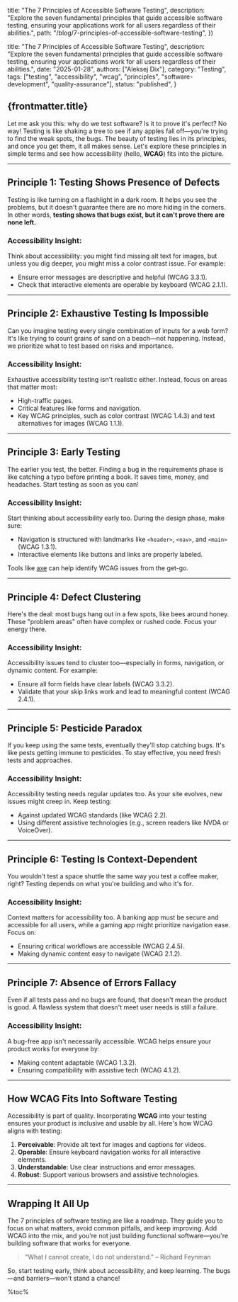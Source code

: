 
  title: "The 7 Principles of Accessible Software Testing",
  description: "Explore the seven fundamental principles that guide accessible software testing, ensuring your applications work for all users regardless of their abilities.",
  path: "/blog/7-principles-of-accessible-software-testing",
})

  title: "The 7 Principles of Accessible Software Testing",
  description: "Explore the seven fundamental principles that guide accessible software testing, ensuring your applications work for all users regardless of their abilities.",
  date: "2025-01-28",
  authors: ["Aleksej Dix"],
  category: "Testing",
  tags: ["testing", "accessibility", "wcag", "principles", "software-development", "quality-assurance"],
  status: "published",
}

<article className="prose dark:prose-invert max-w-none">

# {frontmatter.title}

Let me ask you this: why do we test software? Is it to prove it's perfect? No way! Testing is like shaking a tree to see if any apples fall off—you're trying to find the weak spots, the bugs. The beauty of testing lies in its principles, and once you get them, it all makes sense. Let's explore these principles in simple terms and see how accessibility (hello, **WCAG**) fits into the picture.

---

## Principle 1: Testing Shows Presence of Defects

Testing is like turning on a flashlight in a dark room. It helps you see the problems, but it doesn't guarantee there are no more hiding in the corners. In other words, **testing shows that bugs exist, but it can't prove there are none left.**

### Accessibility Insight:
Think about accessibility: you might find missing alt text for images, but unless you dig deeper, you might miss a color contrast issue. For example:
- Ensure error messages are descriptive and helpful (WCAG 3.3.1).
- Check that interactive elements are operable by keyboard (WCAG 2.1.1).

---

## Principle 2: Exhaustive Testing Is Impossible

Can you imagine testing every single combination of inputs for a web form? It's like trying to count grains of sand on a beach—not happening. Instead, we prioritize what to test based on risks and importance.

### Accessibility Insight:
Exhaustive accessibility testing isn't realistic either. Instead, focus on areas that matter most:
- High-traffic pages.
- Critical features like forms and navigation.
- Key WCAG principles, such as color contrast (WCAG 1.4.3) and text alternatives for images (WCAG 1.1.1).

---

## Principle 3: Early Testing

The earlier you test, the better. Finding a bug in the requirements phase is like catching a typo before printing a book. It saves time, money, and headaches. Start testing as soon as you can!

### Accessibility Insight:
Start thinking about accessibility early too. During the design phase, make sure:
- Navigation is structured with landmarks like `<header>`, `<nav>`, and `<main>` (WCAG 1.3.1).
- Interactive elements like buttons and links are properly labeled.

Tools like [axe](https://www.deque.com/axe/) can help identify WCAG issues from the get-go.

---

## Principle 4: Defect Clustering

Here's the deal: most bugs hang out in a few spots, like bees around honey. These "problem areas" often have complex or rushed code. Focus your energy there.

### Accessibility Insight:
Accessibility issues tend to cluster too—especially in forms, navigation, or dynamic content. For example:
- Ensure all form fields have clear labels (WCAG 3.3.2).
- Validate that your skip links work and lead to meaningful content (WCAG 2.4.1).

---

## Principle 5: Pesticide Paradox

If you keep using the same tests, eventually they'll stop catching bugs. It's like pests getting immune to pesticides. To stay effective, you need fresh tests and approaches.

### Accessibility Insight:
Accessibility testing needs regular updates too. As your site evolves, new issues might creep in. Keep testing:
- Against updated WCAG standards (like WCAG 2.2).
- Using different assistive technologies (e.g., screen readers like NVDA or VoiceOver).

---

## Principle 6: Testing Is Context-Dependent

You wouldn't test a space shuttle the same way you test a coffee maker, right? Testing depends on what you're building and who it's for.

### Accessibility Insight:
Context matters for accessibility too. A banking app must be secure and accessible for all users, while a gaming app might prioritize navigation ease. Focus on:
- Ensuring critical workflows are accessible (WCAG 2.4.5).
- Making dynamic content easy to navigate (WCAG 2.1.2).

---

## Principle 7: Absence of Errors Fallacy

Even if all tests pass and no bugs are found, that doesn't mean the product is good. A flawless system that doesn't meet user needs is still a failure.

### Accessibility Insight:
A bug-free app isn't necessarily accessible. WCAG helps ensure your product works for everyone by:
- Making content adaptable (WCAG 1.3.2).
- Ensuring compatibility with assistive tech (WCAG 4.1.2).

---

## How WCAG Fits Into Software Testing

Accessibility is part of quality. Incorporating **WCAG** into your testing ensures your product is inclusive and usable by all. Here's how WCAG aligns with testing:

1. **Perceivable**: Provide alt text for images and captions for videos.
2. **Operable**: Ensure keyboard navigation works for all interactive elements.
3. **Understandable**: Use clear instructions and error messages.
4. **Robust**: Support various browsers and assistive technologies.

---

## Wrapping It All Up

The 7 principles of software testing are like a roadmap. They guide you to focus on what matters, avoid common pitfalls, and keep improving. Add WCAG into the mix, and you're not just building functional software—you're building software that works for everyone.

> "What I cannot create, I do not understand." – Richard Feynman

So, start testing early, think about accessibility, and keep learning. The bugs—and barriers—won't stand a chance!

</article>

%toc%
